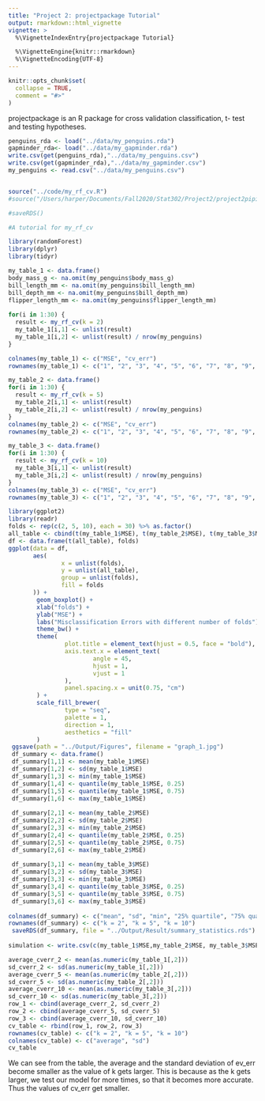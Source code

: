 ```yaml
---
title: "Project 2: projectpackage Tutorial"
output: rmarkdown::html_vignette
vignette: >
  %\VignetteIndexEntry{projectpackage Tutorial}

  %\VignetteEngine{knitr::rmarkdown}
  %\VignetteEncoding{UTF-8}
---
```


```r
knitr::opts_chunk$set(
  collapse = TRUE,
  comment = "#>"
)
```
projectpackage is an R package for cross validation classification, t- test and testing hypotheses.



```r


penguins_rda <- load("../data/my_penguins.rda")
gapminder_rda<- load("../data/my_gapminder.rda")
write.csv(get(penguins_rda),"../data/my_penguins.csv")
write.csv(get(gapminder_rda),"../data/my_gapminder.csv")
my_penguins <- read.csv("../data/my_penguins.csv")


source("../code/my_rf_cv.R")
#source("/Users/harper/Documents/Fall2020/Stat302/Project2/project2pipieline/code/my_rf_cv.R")

#saveRDS()

```


```r
#A tutorial for my_rf_cv

library(randomForest)
library(dplyr)
library(tidyr)

my_table_1 <- data.frame()
body_mass_g <- na.omit(my_penguins$body_mass_g)
bill_length_mm <- na.omit(my_penguins$bill_length_mm)
bill_depth_mm <- na.omit(my_penguins$bill_depth_mm)
flipper_length_mm <- na.omit(my_penguins$flipper_length_mm)
        
for(i in 1:30) {
  result <- my_rf_cv(k = 2)
  my_table_1[i,1] <- unlist(result)
  my_table_1[i,2] <- unlist(result) / nrow(my_penguins)
}

colnames(my_table_1) <- c("MSE", "cv_err")
rownames(my_table_1) <- c("1", "2", "3", "4", "5", "6", "7", "8", "9", "10", "11", "12", "13", "14", "15", "16", "17", "18", "19", "20", "21", "22", "23", "24", "25", "26", "27", "28", "29", "30")

my_table_2 <- data.frame()
for(i in 1:30) {
  result <- my_rf_cv(k = 5)
  my_table_2[i,1] <- unlist(result)
  my_table_2[i,2] <- unlist(result) / nrow(my_penguins)
}
colnames(my_table_2) <- c("MSE", "cv_err")
rownames(my_table_2) <- c("1", "2", "3", "4", "5", "6", "7", "8", "9", "10", "11", "12", "13", "14", "15", "16", "17", "18", "19", "20", "21", "22", "23", "24", "25", "26", "27", "28", "29", "30")

my_table_3 <- data.frame()
for(i in 1:30) {
  result <- my_rf_cv(k = 10)
  my_table_3[i,1] <- unlist(result)
  my_table_3[i,2] <- unlist(result) / nrow(my_penguins)
}
colnames(my_table_3) <- c("MSE", "cv_err")
rownames(my_table_3) <- c("1", "2", "3", "4", "5", "6", "7", "8", "9", "10", "11", "12", "13", "14", "15", "16", "17", "18", "19", "20", "21", "22", "23", "24", "25", "26", "27", "28", "29", "30")


```

```r
library(ggplot2)
library(readr)
folds <- rep(c(2, 5, 10), each = 30) %>% as.factor()
all_table <- cbind(t(my_table_1$MSE), t(my_table_2$MSE), t(my_table_3$MSE))
df <- data.frame(t(all_table), folds)
ggplot(data = df,
       aes(
               x = unlist(folds),
               y = unlist(all_table),
               group = unlist(folds),
               fill = folds
       )) +
        geom_boxplot() +
        xlab("folds") +
        ylab("MSE") +
        labs("Misclassification Errors with different number of folds") +
        theme_bw() +
        theme(
                plot.title = element_text(hjust = 0.5, face = "bold"),
                axis.text.x = element_text(
                        angle = 45,
                        hjust = 1,
                        vjust = 1
                ),
                panel.spacing.x = unit(0.75, "cm")
        ) +
        scale_fill_brewer(
                type = "seq",
                palette = 1,
                direction = 1,
                aesthetics = "fill"
        )
 ggsave(path = "../Output/Figures", filename = "graph_1.jpg")
 df_summary <- data.frame()
 df_summary[1,1] <- mean(my_table_1$MSE)
 df_summary[1,2] <- sd(my_table_1$MSE)
 df_summary[1,3] <- min(my_table_1$MSE)
 df_summary[1,4] <- quantile(my_table_1$MSE, 0.25)
 df_summary[1,5] <- quantile(my_table_1$MSE, 0.75)
 df_summary[1,6] <- max(my_table_1$MSE)
 
 df_summary[2,1] <- mean(my_table_2$MSE)
 df_summary[2,2] <- sd(my_table_2$MSE)
 df_summary[2,3] <- min(my_table_2$MSE)
 df_summary[2,4] <- quantile(my_table_2$MSE, 0.25)
 df_summary[2,5] <- quantile(my_table_2$MSE, 0.75)
 df_summary[2,6] <- max(my_table_2$MSE)
 
 df_summary[3,1] <- mean(my_table_3$MSE)
 df_summary[3,2] <- sd(my_table_3$MSE)
 df_summary[3,3] <- min(my_table_3$MSE)
 df_summary[3,4] <- quantile(my_table_3$MSE, 0.25)
 df_summary[3,5] <- quantile(my_table_3$MSE, 0.75)
 df_summary[3,6] <- max(my_table_3$MSE)
 
colnames(df_summary) <- c("mean", "sd", "min", "25% quartile", "75% quartile", "max")
rownames(df_summary) <- c("k = 2", "k = 5", "k = 10")
 saveRDS(df_summary, file = "../Output/Result/summary_statistics.rds")
 
simulation <- write.csv(c(my_table_1$MSE,my_table_2$MSE, my_table_3$MSE), file = "../Output/Result/simulation.csv")
```

```r
average_cverr_2 <- mean(as.numeric(my_table_1[,2]))
sd_cverr_2 <- sd(as.numeric(my_table_1[,2]))
average_cverr_5 <- mean(as.numeric(my_table_2[,2]))
sd_cverr_5 <- sd(as.numeric(my_table_2[,2]))
average_cverr_10 <- mean(as.numeric(my_table_3[,2]))
sd_cverr_10 <- sd(as.numeric(my_table_3[,2]))
row_1 <- cbind(average_cverr_2, sd_cverr_2)
row_2 <- cbind(average_cverr_5, sd_cverr_5)
row_3 <- cbind(average_cverr_10, sd_cverr_10)
cv_table <- rbind(row_1, row_2, row_3)
rownames(cv_table) <- c("k = 2", "k = 5", "k = 10")
colnames(cv_table) <- c("average", "sd")
cv_table
```
We can see from the table, the average and the standard deviation of ev_err become smaller as the value of k gets larger. This is because as the k gets larger, we test our model for more times, so that it becomes more accurate. Thus the values of cv_err get smaller.
